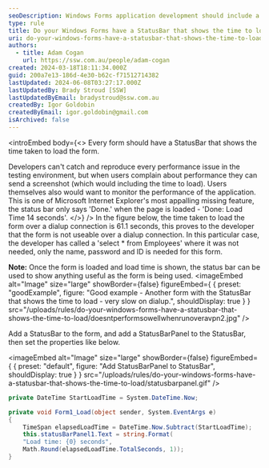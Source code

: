 ```yaml
---
seoDescription: Windows Forms application development should include a StatusBar to display the time taken to load the form, providing valuable insights for developers and users alike.
type: rule
title: Do your Windows Forms have a StatusBar that shows the time to load?
uri: do-your-windows-forms-have-a-statusbar-that-shows-the-time-to-load
authors:
  - title: Adam Cogan
    url: https://ssw.com.au/people/adam-cogan
created: 2024-03-18T18:11:34.000Z
guid: 200a7e13-186d-4e30-b62c-f71512714382
lastUpdated: 2024-06-08T03:27:17.000Z
lastUpdatedBy: Brady Stroud [SSW]
lastUpdatedByEmail: bradystroud@ssw.com.au
createdBy: Igor Goldobin
createdByEmail: igor.goldobin@gmail.com
isArchived: false
---
```


<introEmbed
  body={<>
Every form should have a StatusBar that shows the time taken to load the form.

Developers can't catch and reproduce every performance issue in the testing environment, but when users complain about performance they can send a screenshot (which would including the time to load). Users themselves also would want to monitor the performance of the application. This is one of Microsoft Internet Explorer's most appalling missing feature, the status bar only says 'Done.' when the page is loaded - 'Done: Load Time 14 seconds'.
  </>}
/>
In the figure below, the time taken to load the form over a dialup connection is 61.1 seconds, this proves to the developer that the form is not useable over a dialup connection. In this particular case, the developer has called a 'select \* from Employees' where it was not needed, only the name, password and ID is needed for this form.

**Note:** Once the form is loaded and load time is shown, the status bar can be used to show anything useful as the form is being used.
<imageEmbed
  alt="Image"
  size="large"
  showBorder={false}
  figureEmbed={ {
    preset: "goodExample",
    figure: "Good example - Another form with the StatusBar that shows the time to load - very slow on dialup.",
    shouldDisplay: true
  } }
  src="/uploads/rules/do-your-windows-forms-have-a-statusbar-that-shows-the-time-to-load/doesntperformsowellwhenrunoveravpn2.jpg"
/>

Add a StatusBar to the form, and add a StatusBarPanel to the StatusBar, then set the properties like below.


<imageEmbed
  alt="Image"
  size="large"
  showBorder={false}
  figureEmbed={ {
    preset: "default",
    figure: "Add StatusBarPanel to StatusBar",
    shouldDisplay: true
  } }
  src="/uploads/rules/do-your-windows-forms-have-a-statusbar-that-shows-the-time-to-load/statusbarpanel.gif"
/>

```cs
private DateTime StartLoadTime = System.DateTime.Now;

private void Form1_Load(object sender, System.EventArgs e)
{
    TimeSpan elapsedLoadTime = DateTime.Now.Subtract(StartLoadTime);
    this.statusBarPanel1.Text = string.Format(
    "Load time: {0} seconds",
    Math.Round(elapsedLoadTime.TotalSeconds, 1));
}
```
